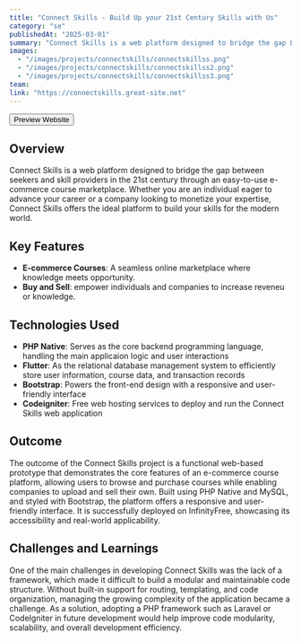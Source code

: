 ```yaml
---
title: "Connect Skills - Build Up your 21st Century Skills with Us"
category: "se"
publishedAt: "2025-03-01"
summary: "Connect Skills is a web platform designed to bridge the gap between seekers and skill providers in the 21st century through ..."
images:
  - "/images/projects/connectskills/connectskillss.png"
  - "/images/projects/connectskills/connectskillss2.png"
  - "/images/projects/connectskills/connectskillss3.png"
team:
link: "https://connectskills.great-site.net"
---
```


<Button href="https://connectskills.great-site.net" size="l" data-border="rounded" variant="tertiary" weight="default" prefixIcon="globe">
  <Text variant="body-default-m">Preview Website</Text>
</Button>

## Overview
Connect Skills is a web platform designed to bridge the gap between seekers and skill providers in the 21st century through an easy-to-use e-commerce course marketplace. Whether you are an individual eager to advance your career or a company looking to monetize your expertise, Connect Skills offers the ideal platform to build your skills for the modern world.

## Key Features
- **E-commerce Courses**: A seamless online marketplace where knowledge meets opportunity.
- **Buy and Sell**: empower individuals and companies to increase reveneu or knowledge.

## Technologies Used

- **PHP Native**: Serves as the core backend programming language, handling the main applicaion logic and user interactions
- **Flutter**:  As the relational database management system to efficiently store user information, course data, and transaction records
- **Bootstrap**: Powers the front-end design with a responsive and user-friendly interface
- **Codeigniter**: Free web hosting services to deploy and run the Connect Skills web application

## Outcome

The outcome of the Connect Skills project is a functional web-based prototype that demonstrates the core features of an e-commerce course platform, allowing users to browse and purchase courses while enabling companies to upload and sell their own. Built using PHP Native and MySQL, and styled with Bootstrap, the platform offers a responsive and user-friendly interface. It is successfully deployed on InfinityFree, showcasing its accessibility and real-world applicability.

## Challenges and Learnings

One of the main challenges in developing Connect Skills was the lack of a framework, which made it difficult to build a modular and maintainable code structure. Without built-in support for routing, templating, and code organization, managing the growing complexity of the application became a challenge. As a solution, adopting a PHP framework such as Laravel or CodeIgniter in future development would help improve code modularity, scalability, and overall development efficiency.